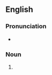 {{also|coworkers|cow-orkers}}

==English==

===Pronunciation===
* {{IPA|en|/kəʊˈwɜː.kəɹz/}}

===Noun===
{{head|en|noun form}}

# {{plural of|en|co-worker}}